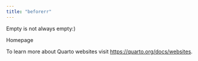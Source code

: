 ```yaml
---
title: "beforerr"
---
```


Empty is not always empty:)

Homepage





To learn more about Quarto websites visit <https://quarto.org/docs/websites>.
